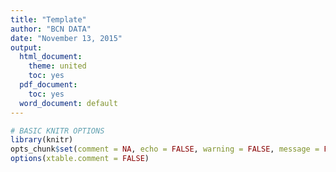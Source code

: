 ```yaml
---
title: "Template"
author: "BCN DATA"
date: "November 13, 2015"
output:
  html_document:
    theme: united
    toc: yes
  pdf_document:
    toc: yes
  word_document: default
---
```


```r
# BASIC KNITR OPTIONS
library(knitr)
opts_chunk$set(comment = NA, echo = FALSE, warning = FALSE, message = FALSE, results = 'hide')
options(xtable.comment = FALSE)
```

